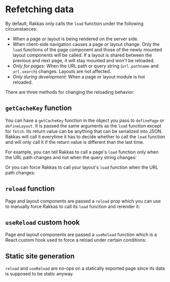 
# Refetching data

By default, Rakkas only calls the `load` function under the following circumstances:

- When a page or layout is being rendered on the server side.
- When client-side navigation causes a page or layout change. Only the `load` functions of the page component and those of the newly mounted layout components will be called. If a layout is shared between the previous and next page, it will stay mounted and won't be reloaded.
- _Only for pages:_ When the URL path or query string (`url.pathname` and `url.search`) changes. Layouts are not affected.
- _Only during development:_ When a page or layout module is hot reloaded.

There are three methods for changing the reloading behavior:

## `getCacheKey` function

You can have a `getCacheKey` function in the object you pass to `definePage` or `defineLayout`. It is passed the same arguments as the `load` function except for `fetch`. Its return value can be anything that can be serialized into JSON. Rakkas will call it everytime it has to decide whether to call the `load` function and will only call it if the return value is different than the last time.

For example, you can tell Rakkas to call a page's `load` function only when the URL path changes and not when the query string changes:


<SampleViewer code={getCacheKeyPage} />

Or you can force Rakkas to call your layout's `load` function when the URL path changes:


<SampleViewer code={getCacheKeyLayout} />

## `reload` function

Page and layout components are passed a `reload` prop which you can use to manually force Rakkas to call its `load` function and rerender it:


<SampleViewer url="/examples/reload" code={reloadExample} />

## `useReload` custom hook

Page and layout components are passed a `useReload` function which is a React custom hook used to force a reload under certain conditions:


<SampleViewer url="/examples/reload/use-reload" code={useReloadExample} />

## Static site generation

`reload` and `useReload` are no-ops on a statically exported page since its data is supposed to be static anyway.
